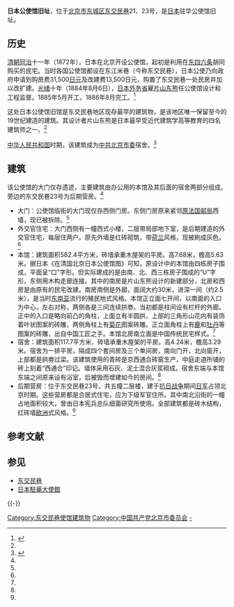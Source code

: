 {{文物保护单位
| 级别 = 全国
| 名称 = 东交民巷使馆建筑群
| 子项 = 日本公使馆旧址
| 图片 =日本公使馆文保碑.jpg
| 编号 = 5-474
| 分类 = 近现代重要史迹及代表性建筑
| 时代 = 近代
| 所在 = [[北京市|北京市]][[东城区_(北京市)|东城区]]
| 登录 = 2001年
| Cat = 北京全国重点文物保护单位
}}

'''日本公使馆旧址'''，位于[[北京市|北京市]][[东城区_(北京市)|东城区]][[东交民巷|东交民巷]]21、23号，是[[日本|日本]]驻华公使馆旧址。

==历史==
[[清朝|清朝]][[同治|同治]]十一年（1872年），日本在北京开设公使馆，起初是利用在[[东四六条|东四六条]]胡同购买的民宅。当时各国公使馆都设在东江米巷（今称东交民巷），日本公使乃向政府申请到购房费31,500[[日元|日元]]及改建费13,500日元，购置了东交民巷一处民房并加以改扩建。[[光绪|光绪]]十年（1884年8月6日），[[日本外务省|日本外务省]]雇[[片山东熊|片山东熊]]任公使馆设计和工程监督。1885年5月开工，1886年8月完工。<ref name=dhly>{{Cite web |url = http://www.bjdclib.com/subdb/laneculture/historybuilding/200906/t20090610_1819.html |title = 日本公使馆旧址 |author =  |date = 2009-06-10 |publisher = 东华流韵 |language =  |accessdate =  |quote =  |archive-date = 2019-01-23 |archive-url = https://web.archive.org/web/20190123125411/http://www.bjdclib.com/subdb/laneculture/historybuilding/200906/t20090610_1819.html |dead-url = no }}</ref>

这处日本公使馆旧馆是东交民巷地区现存最早的建筑物，是该地区唯一保留至今的19世纪建造的建筑。其设计者片山东熊是日本最早受近代建筑学高等教育的四名建筑师之一。<ref name=dhly/>

[[中华人民共和国|中华人民共和国]]时期，该建筑成为[[中共北京市委|中共北京市委]]宿舍。<ref>{{Cite web |url = http://www.cdvolunteer.org/n/a31367.html |title = 北京市直机关党员干部踊跃参加学雷锋志愿服务 |author =  |date = 2014-05-11 |publisher = 成都志愿者 |language =  |accessdate =  |quote =  |archive-date = 2019-06-04 |archive-url = https://web.archive.org/web/20190604020825/http://www.cdvolunteer.org/n/a31367.html |dead-url = no }}</ref>

== 建筑 ==
该公使馆的大门仅存遗迹，主要建筑由办公用的本馆及其后面的宿舍两部分组成。旁边的东交民巷23号为后期营房。<ref name=dhly/>
* 大门：公使馆临街的大门现仅存西侧门房。东侧门房原来紧邻[[法国邮政局旧址|原法国邮局]]西墙，现已被拆除。<ref name=dhly/>
* 外交官住宅：大门西侧有一幢西式小楼，二层带局部地下室，是后期建造的外交官住宅，每层住两户。原先外墙是红砖砌筑，带[[荷兰|荷兰]]风格，现被刷成灰色。<ref name=dhly/>
* 本馆：建筑面积582.4平方米，砖墙承重木屋架的平房。高7.68米，檐高5.63米。据日本《在清国北京日本公使馆图》可知，原设计中的本馆由四栋房子围成，平面呈“口”字形。但实际建成的是由南、北、西三栋房子围成的“U”字形，东侧用木构走廊连接。其中的南房是片山东熊设计的新建部分，北房和西房是由原有的民宅改建。南房南侧是外廊，面阔大约30米，进深一间（约2.5米），是当时[[东南亚|东南亚]]流行的殖民地式风格。本馆正立面七开间，以南面的入口为中心，左右对称，两侧各是三间连续拱劵。当初都是柱间设有栏杆的外廊。正中的入口是略向前凸的角柱，上面立有半圆拱，上部的三角形山花内有装饰着叶状图案的砖雕，两侧角柱上有[[菊花|菊花]]图案砖雕。正立面角柱上有[[鹿|鹿]]和[[牡丹|牡丹]]等图案的砖雕，出自中国工匠之手。本馆北房南立面是中国传统民宅样式。<ref name=dhly/>
* 宿舍：建筑面积117.7平方米，砖墙承重木屋架的平房。高4.24米，檐高3.29米。宿舍为一排平房，隔成四个套间房及三个单间房，南向门开，北向窗开，上部都是拱劵过梁。该建筑使用的青砖是京西通合砖窑生产，中庭走道所铺的砖上刻着“西通合”印记。墙体采用石灰、泥土混合灰浆砌成。宿舍东端与本馆东端之间原来设有浴室，后被毁而增建如今的房间。<ref name=dhly/>
* 后期营房：位于东交民巷23号，共五幢二层楼，建于[[抗日战争|抗日战争]]期间[[日军|日军]]占领北京时期。这些营房都是合居式住宅，应为下级军官住所。其中南北沿街的一幢占地面积较大，曾由日本宪兵总队细菌研究所使用。全部建筑都是砖木结构，红砖墙[[欧洲|欧洲]]式风格。<ref name=dhly/>

== 参考文献 ==
{{Reflist}}

== 参见 ==
{{Portal|北京|中国建筑|中国文化遗产}}
* [[东交民巷|东交民巷]]
* [[日本駐華大使館|日本駐華大使館]]

{{-}}
{{北京全国重点文物保护单位}}

[[Category:东交民巷使馆建筑物|Category:东交民巷使馆建筑物]]
[[Category:中国共产党北京市委员会|Category:中国共产党北京市委员会]]
[[Category:日本駐外機構|-]]